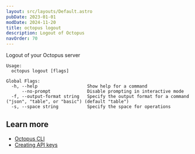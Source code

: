 ```yaml
---
layout: src/layouts/Default.astro
pubDate: 2023-01-01
modDate: 2024-11-20
title: octopus logout
description: Logout of Octopus
navOrder: 70
---
```


Logout of your Octopus server

```
Usage:
  octopus logout [flags]

Global Flags:
  -h, --help                   Show help for a command
      --no-prompt              Disable prompting in interactive mode
  -f, --output-format string   Specify the output format for a command ("json", "table", or "basic") (default "table")
  -s, --space string           Specify the space for operations

```

## Learn more

- [Octopus CLI](/docs/octopus-rest-api/cli)
- [Creating API keys](/docs/octopus-rest-api/how-to-create-an-api-key)